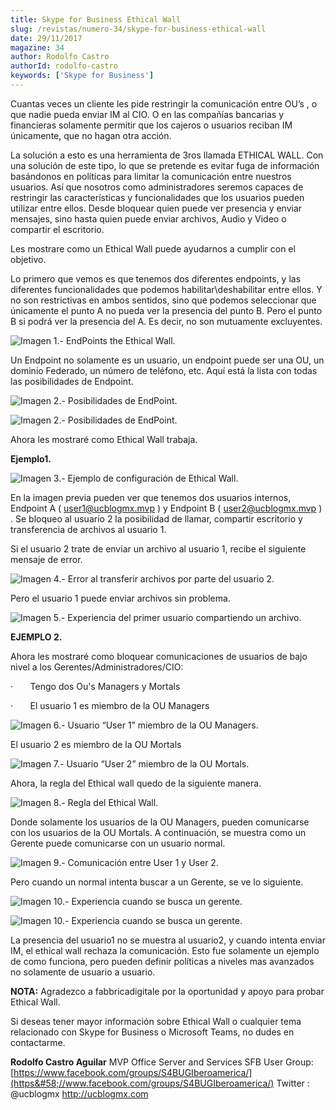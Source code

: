 ```yaml
---
title: Skype for Business Ethical Wall
slug: /revistas/numero-34/skype-for-business-ethical-wall
date: 29/11/2017
magazine: 34
author: Rodolfo Castro
authorId: rodolfo-castro
keywords: ['Skype for Business']
---
```



<ArticleHeader frontmatter={props.pageContext.frontmatter} />



Cuantas veces un cliente les pide restringir la comunicación entre OU’s , o que nadie pueda enviar IM al CIO. O en las compañías bancarias y financieras solamente permitir que los cajeros o usuarios reciban IM únicamente, que no hagan otra acción.

La solución a esto es una herramienta de 3ros llamada ETHICAL WALL. Con una solución de este tipo, lo que se pretende es evitar fuga de información basándonos en políticas para limitar la comunicación entre nuestros usuarios. Así que nosotros como administradores seremos capaces de restringir las características y funcionalidades que los usuarios pueden utilizar entre ellos. Desde bloquear quien puede ver presencia y enviar mensajes, sino hasta quien puede enviar archivos, Audio y Video o compartir el escritorio.

Les mostrare como un Ethical Wall puede ayudarnos a cumplir con el objetivo.

Lo primero que vemos es que tenemos dos diferentes endpoints, y las diferentes funcionalidades que podemos habilitar\deshabilitar entre ellos. Y no son restrictivas en ambos sentidos, sino que podemos seleccionar que únicamente el punto A no pueda ver la presencia del punto B. Pero el punto B si podrá ver la presencia del A. Es decir, no son mutuamente excluyentes.

![Imagen 1.- EndPoints the Ethical Wall.](../../../images/numero34/skype-for-business-ethical-wall/image1.png)

Un Endpoint no solamente es un usuario, un endpoint puede ser una OU, un dominio Federado, un número de teléfono, etc. Aquí está la lista con todas las posibilidades de Endpoint.

![Imagen 2.- Posibilidades de EndPoint.](../../../images/numero34/skype-for-business-ethical-wall/image2.png)

![Imagen 2.- Posibilidades de EndPoint.](../../../images/numero34/skype-for-business-ethical-wall/image3.png)

Ahora les mostraré como Ethical Wall trabaja.

**Ejemplo1.**

![Imagen 3.- Ejemplo de configuración de Ethical Wall.](../../../images/numero34/skype-for-business-ethical-wall/image4.png)

En la imagen previa pueden ver que tenemos dos usuarios internos, Endpoint A ( user1@ucblogmx.mvp ) y Endpoint B ( user2@ucblogmx.mvp ) . Se bloqueo al usuario 2 la posibilidad de llamar, compartir escritorio y transferencia de archivos al usuario 1.

Si el usuario 2 trate de enviar un archivo al usuario 1, recibe el siguiente mensaje de error.

![Imagen 4.- Error al transferir archivos por parte del usuario 2.](../../../images/numero34/skype-for-business-ethical-wall/image5.png)

Pero el usuario 1 puede enviar archivos sin problema.

![Imagen 5.- Experiencia del primer usuario compartiendo un archivo.](../../../images/numero34/skype-for-business-ethical-wall/image6.png)

**EJEMPLO 2.**

Ahora les mostraré como bloquear comunicaciones de usuarios de bajo nivel a los Gerentes/Administradores/CIO:

·       Tengo dos Ou's Managers y Mortals

·       El usuario 1 es miembro de la OU Managers

![Imagen 6.- Usuario “User 1” miembro de la OU Managers.](../../../images/numero34/skype-for-business-ethical-wall/image7.png)

El usuario 2 es miembro de la OU Mortals

![ Imagen 7.- Usuario “User 2” miembro de la OU Mortals.](../../../images/numero34/skype-for-business-ethical-wall/image8.png)

Ahora, la regla del Ethical wall quedo de la siguiente manera.

![Imagen 8.- Regla del Ethical Wall.](../../../images/numero34/skype-for-business-ethical-wall/image9.png)

Donde solamente los usuarios de la OU Managers, pueden comunicarse con los usuarios de la OU Mortals. A continuación, se muestra como un Gerente puede comunicarse con un usuario normal.

![Imagen 9.- Comunicación entre User 1 y User 2.](../../../images/numero34/skype-for-business-ethical-wall/image10.png)

Pero cuando un normal intenta buscar a un Gerente, se ve lo siguiente.

![Imagen 10.- Experiencia cuando se busca un gerente.](../../../images/numero34/skype-for-business-ethical-wall/image11.jpeg)

![Imagen 10.- Experiencia cuando se busca un gerente.](../../../images/numero34/skype-for-business-ethical-wall/image12.png)

La presencia del usuario1 no se muestra al usuario2, y cuando intenta enviar IM, el ethical wall rechaza la comunicación. Esto fue solamente un ejemplo de como funciona, pero pueden definir políticas a niveles mas avanzados no solamente de usuario a usuario.

**NOTA:** Agradezco a fabbricadigitale por la oportunidad y apoyo para probar Ethical Wall.

Si deseas tener mayor información sobre Ethical Wall o cualquier tema relacionado con Skype for Business o Microsoft Teams, no dudes en contactarme.

**Rodolfo Castro Aguilar**
 MVP Office Server and Services
 SFB User Group: [https://www.facebook.com/groups/S4BUGIberoamerica/](https&#58;//www.facebook.com/groups/S4BUGIberoamerica/)
Twitter : @ucblogmx
 http://ucblogmx.com ​

